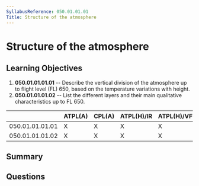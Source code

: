 ```yaml
---
SyllabusReference: 050.01.01.01
Title: Structure of the atmosphere
---
```


# Structure of the atmosphere

## Learning Objectives

1. **050.01.01.01.01** -- Describe the vertical division of the atmosphere up to
   flight level (FL) 650, based on the temperature variations with height.
2. **050.01.01.01.02** -- List the different layers and their main qualitative
   characteristics up to FL 650.

|                 | ATPL(A) | CPL(A) | ATPL(H)/IR | ATPL(H)/VFR | CPL(H) | IR  | CBIR(A) |
| --------------- | ------- | ------ | ---------- | ----------- | ------ | --- | ------- |
| 050.01.01.01.01 | X       | X      | X          | X           | X      | X   | X       |
| 050.01.01.01.02 | X       | X      | X          | X           | X      | X   | X       |

## Summary

## Questions
